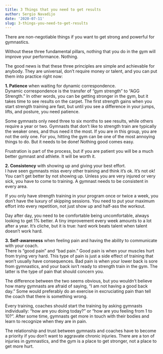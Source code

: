 ```yaml
---
title: 3 Things that you need to get results
author: Sergio Navadijo
date: '2020-07-11'
slug: 3-things-you-need-to-get-results
---
```


There are non-negotiable things if you want to get strong and powerful for gymnastics. 

Without these three fundamental pillars, nothing that you do in the gym will improve your performance. Nothing. 

The good news is that these three principles are simple and achievable for anybody. They are universal, don't require money or talent, and you can put them into practice right now:

**1. Patience** when waiting for dynamic correspondence.   
Dynamic correspondence is the transfer of "gym strength" to "AGG Strength." In other words, you can be getting stronger in the gym, but it takes time to see results on the carpet. The first strength gains when you start strength training are fast, but until you see a difference in your jumps, lifts, and posture, you need patience. 

Some gymnasts only need three to six months to see results, while others require a year or two. Gymnasts that don't like to strength train are typically the weaker ones, and thus need it the most. If you are in this group, you are not the only one. For you, hitting the gym can be one of the most annoying things to do. But it needs to be done! Nothing good comes easy.

Frustration is part of the process, but if you are patient you will be a much better gymnast and athlete. It will be worth it. 

**2. Consistency** with showing up and giving your best effort.  
I have seen gymnasts miss every other training and think it's ok. It's not ok! You can't get better by not showing up. Unless you are very injured or very sick, you have to come to training. A gymnast needs to be consistent in every area. 

If you only have strength training in your program once or twice a week, you don't have the luxury of skipping sessions. You need to put your maximum effort into every repetition, not just show up and half-ass the workout. 

Day after day, you need to be comfortable being uncomfortable, always looking to get 1% better. A tiny improvement every week amounts to a lot after a year. It's cliche, but it is true: hard work beats talent when talent doesn't work hard. 

**3. Self-awareness** when feeling pain and having the ability to communicate with your coach.  
There is "good pain" and "bad pain." Good pain is when your muscles hurt from trying very hard. This type of pain is just a side effect of training that won't usually have consequences. Bad pain is when your lower back is sore from gymnastics, and your back isn't ready to strength train in the gym. The latter is the type of pain that should concern you.

The difference between the two seems obvious, but you wouldn't believe how many gymnasts are afraid of saying, "I am not having a good back day." Some would preferably do an exercise in excruciating pain than tell the coach that there is something wrong. 

Every training, coaches should start the training by asking gymnasts individually: "how are you doing today?" or "how are you feeling from 1 to 10?". After some time, gymnasts get more in touch with their bodies and learn to recognize when they are in pain. 

The relationship and trust between gymnasts and coaches have to become a priority if you don't want to aggravate chronic injuries.  There are a ton of injuries in gymnastics, and the gym is a place to get stronger, not a place to get more hurt. 